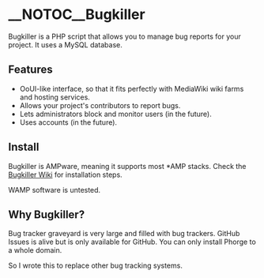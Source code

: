=__NOTOC__Bugkiller=

Bugkiller is a PHP script that allows you to manage bug reports for your
project. It uses a MySQL database.

==Features==

* OoUI-like interface, so that it fits perfectly with MediaWiki wiki farms and hosting services.
* Allows your project's contributors to report bugs.
* Lets administrators block and monitor users (in the future).
* Uses accounts (in the future).

==Install==

Bugkiller is AMPware, meaning it supports most <nowiki>*</nowiki>AMP stacks.
Check the [https://github.com/TylerMS887/bugkiller/wiki Bugkiller Wiki]
for installation steps.

WAMP software is untested.

==Why Bugkiller?==

Bug tracker graveyard is very large and filled with bug trackers.
GitHub Issues is alive but is only available for GitHub.
You can only install Phorge to a whole domain.

So I wrote this to replace other bug tracking systems.
